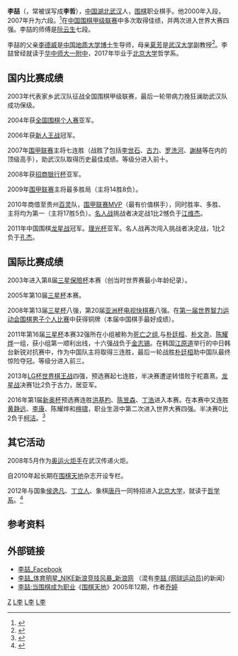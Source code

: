{{Infobox go player
| name  = 李喆
| image = 
| caption    = 
| 英文名 = 
| 生於 = {{birth date and age|1989|1|31}}
| 出生地 = [[湖北|湖北]][[武汉|武汉]]
| 國籍 = {{PRC}}
| teacher     = 阮云生
| 入段 = 2000年
| 段位 = 六段
| 所屬 = [[中国棋院|中国棋院]]
}}
'''李喆'''（{{bd|1989年|1月31日|||L李}}，常被误写成'''李哲'''），[[中国|中国]][[湖北|湖北]][[武汉|武汉]]人，[[围棋|围棋]]职业棋手。他2000年入段， 2007年升为六段。<ref>{{cite news|title=2007升段赛52名棋手升段 末轮丁烈从四段升为五段|url=http://sports.sina.com.cn/go/2007-07-25/18363066049.shtml|accessdate=2017-10-29|archive-date=2021-05-04|archive-url=https://web.archive.org/web/20210504060203/http://sports.sina.com.cn/go/2007-07-25/18363066049.shtml|dead-url=no}}</ref>在[[中国围棋甲级联赛|中国围棋甲级联赛]]中多次取得佳绩，并两次进入世界大赛四强。李喆的师傅是[[阮云生|阮云生]]七段。

李喆的父亲[[李德威_（科学家）|李德威]]是[[中国地质大学|中国地质大学]][[博士|博士]]生导师，母亲[[夏芳|夏芳]]是[[武汉大学|武汉大学]]副教授<ref>{{cite web|url=http://hb.qq.com/a/20091225/000511.htm|title=李喆：棋海无涯，我自独行|publisher=[[腾讯网|腾讯网]]|date=2009年12月25日|accessdate=2017年5月12日|archive-date=2017年10月29日|archive-url=https://web.archive.org/web/20171029172923/http://hb.qq.com/a/20091225/000511.htm|dead-url=no}}</ref>。李喆曾经就读于[[华中师范大学第一附属中学|华中师大一附中]]，2017年毕业于[[北京大学|北京大学]]哲学系。

==国内比赛成绩==

2003年代表家乡武汉队征战全国围棋甲级联赛，最后一轮带病力挽狂澜助武汉队成功保级。

2004年获[[全国围棋个人赛|全国围棋个人赛]]亚军。

2006年获[[新人王战_(中国围棋)|新人王战]]冠军。

2007年[[围甲联赛|围甲联赛]]主将七连胜（战胜了包括[[李世石|李世石]]、[[古力|古力]]、[[罗洗河|罗洗河]]、[[谢赫_(中国)|謝赫]]等在内的顶级高手），助武汉队取得历史最佳成绩。等级分进入前十。

2008年获[[中国电视围棋快棋赛|招商银行杯]]亚军。

2009年[[围甲联赛|围甲联赛]]主将最多胜局（主将14胜8负）。

2010年商借至贵州[[百灵|百灵]]队，[[围甲联赛|围甲联赛]]MVP（最有价值棋手），同时胜率、多胜、主将均为第一（主将17胜5负）。[[中国围棋名人战|名人战]]挑战者决定战1比2憾负于[[江维杰|江维杰]]。

2011年中国围棋[[龙星战_(中国)|龙星战]]冠军。[[理光杯|理光杯]]亚军。名人战再次闯入挑战者决定战，1比2负于[[孔杰|孔杰]]。

==国际比赛成绩==

2003年进入第8届[[三星保險杯|三星保險杯]]本赛（创当时世界赛最小年龄纪录）。

2005年第10届[[三星杯|三星杯]]本赛。

2008年第13届[[三星杯|三星杯]]八强，第20届[[亚洲杯电视快棋赛|亚洲杯电视快棋赛]]八强。在[[第一届世界智力运动会|第一届世界智力运动会]][[第一届世界智力运动会围棋比赛|围棋男子个人比赛]]中获得铜牌（本届中国棋手最好成绩）。

2011年第16届[[三星杯|三星杯]]本赛32强所在小组被称为[[死亡之组|死亡之组]],与[[朴廷桓|朴廷桓]]、[[朴文尧|朴文尧]]、[[陈耀烨|陈耀烨]]一组，获小组第一顺利出线，十六强战负于[[金志锡|金志锡]]。在韩国[[江原道_(韓國)|江原道]]举行的中日韩台新锐对抗赛中，作为中国队主将取得三连胜，最后一轮战胜[[朴廷桓|朴廷桓]]助中国队最终惊险夺冠。等级分进入前三。

2013年[[LG杯世界棋王战|LG杯世界棋王战]]四强，预选赛起七连胜，半决赛遭逆转惜败于柁嘉熹。[[龙星战_(中国)|龙星战]]决赛1比2负于古力，居亚军。

2016年第1届[[新奥杯|新奥杯]]预选赛连胜[[洪基杓|洪基杓]]、[[陈昱森|陈昱森]]、[[丁浩_(围棋棋手)|丁浩]]进入本赛。在本赛中又连胜[[黄静远|黄静远]]、[[李康_(围棋棋手)|李康]]、陈耀烨和[[檀啸|檀啸]]，职业生涯中第二次进入世界大赛四强。半决赛0比2负于[[柯洁|柯洁]]。<ref>{{cite news|title=新奥杯柯洁零封李喆进决赛 彭立尧扳平周睿羊|url=http://sports.sina.com.cn/go/2017-05-11/doc-ifyfeius7817775.shtml|accessdate=2017-10-29|archive-date=2019-10-16|archive-url=https://web.archive.org/web/20191016120912/http://sports.sina.com.cn/go/2017-05-11/doc-ifyfeius7817775.shtml|dead-url=no}}</ref>

==其它活动==

2008年5月作为[[奥运|奥运]][[火炬手|火炬手]]在武汉传递火炬。

自2010年起长期在[[围棋天地|围棋天地]]杂志开设专栏。

2012年与国象[[侯逸凡|侯逸凡]]、[[丁立人|丁立人]]、象棋[[唐丹|唐丹]]一同特招进入[[北京大学|北京大学]]，就读于[[哲学系|哲学系]]。<ref>{{cite news|title=侯逸凡丁立人李喆唐丹保送北大 入读四个不同专业|url=http://sports.sina.com.cn/go/2012-09-01/16276209984.shtml|accessdate=2017-10-29|archive-date=2019-10-12|archive-url=https://web.archive.org/web/20191012162333/http://sports.sina.com.cn/go/2012-09-01/16276209984.shtml|dead-url=no}}</ref>

==参考资料==
{{Reflist}}

== 外部链接 ==
* [http://www.facebook.com/profile.php?id=100002304079410 李喆_Facebook]
* [http://sports.sina.com.cn/star/lizhe/index.shtml 李喆_体育明星_NIKE新浪竞技风暴_新浪网] {{Wayback|url=http://sports.sina.com.cn/star/lizhe/index.shtml |date=20191012210803 }}（混有[[李喆_(网球运动员)|李喆 (网球运动员)]]的新闻）
* [https://web.archive.org/web/20120904091730/http://qkzz.net/Announce/announce.asp?BoardID=12200 李喆:当围棋成为职业]《[[围棋天地|围棋天地]]》2005年12期，作者[[乔婷|乔婷]]

[[Category:李姓|Z]]
[[Category:中国围棋棋手|L李]]
[[Category:中国棋院围棋棋手|L李]]
[[Category:武汉人|L李]]